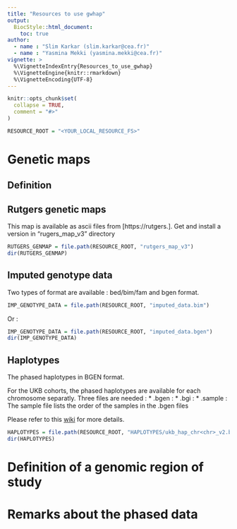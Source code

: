 ```yaml
---
title: "Resources to use gwhap"
output: 
  BiocStyle::html_document:
    toc: true
author:
  - name : "Slim Karkar (slim.karkar@cea.fr)"
  - name : "Yasmina Mekki (yasmina.mekki@cea.fr)"
vignette: >
  %\VignetteIndexEntry{Resources_to_use_gwhap}
  %\VignetteEngine{knitr::rmarkdown}
  %\VignetteEncoding{UTF-8}
---
```


```r
knitr::opts_chunk$set(
  collapse = TRUE,
  comment = "#>"
)
```

```r
RESOURCE_ROOT = "<YOUR_LOCAL_RESOURCE_FS>"
```




# Genetic maps

## Definition

## Rutgers genetic maps

This map is available as ascii files from [https://rutgers.]. Get and install a version in "rugers_map_v3" directory
```r
RUTGERS_GENMAP = file.path(RESOURCE_ROOT, "rutgers_map_v3")
dir(RUTGERS_GENMAP)
```

## Imputed genotype data

Two types of format are available : bed/bim/fam and bgen format.
```r
IMP_GENOTYPE_DATA = file.path(RESOURCE_ROOT, "imputed_data.bim")
```
Or :
```r
IMP_GENOTYPE_DATA = file.path(RESOURCE_ROOT, "imputed_data.bgen")
dir(IMP_GENOTYPE_DATA)
```

## Haplotypes

The phased haplotypes in BGEN format.

For the UKB cohorts, the phased haplotypes are available for each chromosome separatly.
Three files are needed :
* .bgen :
* .bgi :
* .sample : The sample file lists the order of the samples in the .bgen files

Please refer to this <a href="https://bitbucket.org/gavinband/bgen/wiki/BGEN_in_the_UK_Biobank">wiki</a> for more details.

```r
HAPLOTYPES = file.path(RESOURCE_ROOT, "HAPLOTYPES/ukb_hap_chr<chr>_v2.bgen")
dir(HAPLOTYPES)
```


# Definition of a genomic region of study

# Remarks about the phased data
